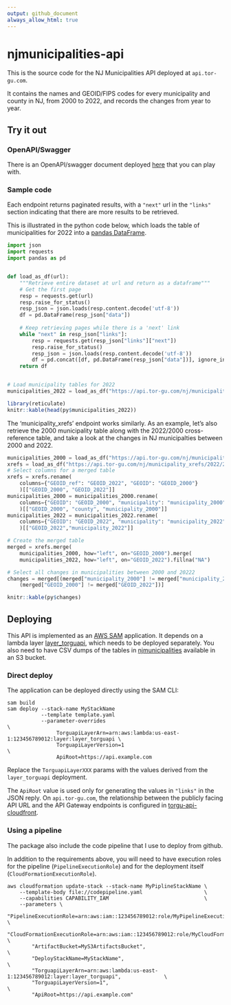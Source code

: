 ```yaml
---
output: github_document
always_allow_html: true
---
```


# njmunicipalities-api

This is the source code for the NJ Municipalities API deployed at `api.tor-gu.com`.

It contains the names and GEOID/FIPS codes for every municipality and county in NJ, from 2000 to 2022, and records the changes from year to year.

## Try it out

### OpenAPI/Swagger
There is an OpenAPI/swagger document deployed [here](https://tor-gu.com/apis/njmunicipalities.html)
that you can play with.


### Sample code
Each endpoint returns paginated results, with a `"next"` url in the `"links"` section 
indicating that there are more results to be retrieved.

This is illustrated in the python code below, which loads the table of municipalities for 2022 
into a [pandas DataFrame](https://pandas.pydata.org/docs/reference/api/pandas.DataFrame.html).
```python
import json
import requests
import pandas as pd


def load_as_df(url):
	"""Retrieve entire dataset at url and return as a dataframe"""
    # Get the first page
	resp = requests.get(url)
	resp.raise_for_status()
	resp_json = json.loads(resp.content.decode('utf-8'))
	df = pd.DataFrame(resp_json["data"])
    
    # Keep retrieving pages while there is a 'next' link
	while "next" in resp_json["links"]:
		resp = requests.get(resp_json["links"]["next"])
		resp.raise_for_status()
		resp_json = json.loads(resp.content.decode('utf-8'))
		df = pd.concat([df, pd.DataFrame(resp_json["data"])], ignore_index = True)
	return df


# Load municipality tables for 2022
municipalities_2022 = load_as_df("https://api.tor-gu.com/nj/municipalities/2022")
```
```r
library(reticulate)
knitr::kable(head(py$municipalities_2022))
```

The 'municipality_xrefs' endpoint works similarly. As an example, let's also retrieve the 
2000 municipality table along with the 2022/2000 cross-reference table, and take a look
at the changes in NJ municipalties between 2000 and 2022.
```python
municipalities_2000 = load_as_df("https://api.tor-gu.com/nj/municipalities/2000")
xrefs = load_as_df("https://api.tor-gu.com/nj/municipality_xrefs/2022/2000")
# Select columns for a merged table
xrefs = xrefs.rename(
	columns={"GEOID_ref": "GEOID_2022", "GEOID": "GEOID_2000"}
	)[["GEOID_2000", "GEOID_2022"]]
municipalities_2000 = municipalities_2000.rename(
	columns={"GEOID": "GEOID_2000", "municipality": "municipality_2000"}
	)[["GEOID_2000", "county", "municipality_2000"]]
municipalities_2022 = municipalities_2022.rename(
	columns={"GEOID": "GEOID_2022", "municipality": "municipality_2022"}
	)[["GEOID_2022","municipality_2022"]]

# Create the merged table
merged = xrefs.merge(
	municipalities_2000, how="left", on="GEOID_2000").merge(
	municipalities_2022, how="left", on="GEOID_2022").fillna("NA")

# Select all changes in municipalities between 2000 and 20222
changes = merged[(merged["municipality_2000"] != merged["municipality_2022"]) | 
	(merged["GEOID_2000"] != merged["GEOID_2022"])]
```
```r
knitr::kable(py$changes)
```

## Deploying
This API is implemented as an [AWS SAM](https://aws.amazon.com/serverless/sam/) application. It depends on a lambda layer
[layer_torguapi](https://github.com/tor-gu/layer_torguapi), which needs to be deployed separately.  You also 
need to have CSV dumps of the tables in [njmunicipalities](https://github.com/tor-gu/njmunicipalities) available
in an S3 bucket.

### Direct deploy
The application can be deployed directly using the SAM CLI:
```
sam build
sam deploy --stack-name MyStackName
           --template template.yaml
           --parameter-overrides                                                            \
                TorguapiLayerArn=arn:aws:lambda:us-east-1:123456789012:layer:layer_torguapi \
                TorguapiLayerVersion=1                                                      \
                ApiRoot=https://api.example.com 
```
Replace the `TorguapiLayerXXX` params with the values derived from the `layer_torguapi` deployment.

The `ApiRoot` value is used only for generating the values in `"links"` in the JSON reply. On 
`api.tor-gu.com`, the relationship between the publicly facing API URL and the API Gateway 
endpoints is configured in [torgu-api-cloudfront](https://github.com/tor-gu/torgu-api-cloudfront).

### Using a pipeline
The package also include the code pipeline that I use to deploy from github.

In addition to the requirements above, you will need to have execution roles for the 
pipeline (`PipelineExecutionRole`) and for the deployment itself 
(`CloudFormationExecutionRole`).

```
aws cloudformation update-stack --stack-name MyPiplineStackName \
	--template-body file://codepipeline.yaml 					\
	--capabilities CAPABILITY_IAM								\
	--parameters \
        "PipelineExecutionRole=arn:aws:iam::123456789012:role/MyPipelineExecutionRole",             \
        "CloudFormationExecutionRole=arn:aws:iam::123456789012:role/MyCloudFormationExecutionRole", \
        "ArtifactBucket=MyS3ArtifactsBucket",                                                       \
        "DeployStackName=MyStackName",                                                              \
        "TorguapiLayerArn=arn:aws:lambda:us-east-1:123456789012:layer:layer_torguapi",              \
        "TorguapiLayerVersion=1",                                                                   \
        "ApiRoot=https://api.example.com"
```
